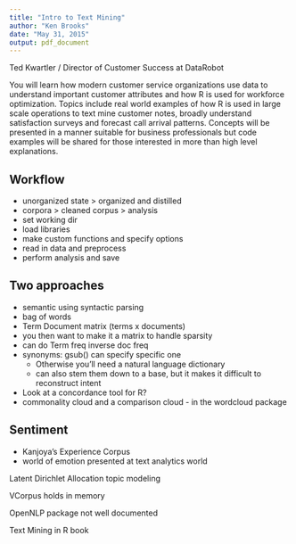 ```yaml
---
title: "Intro to Text Mining"
author: "Ken Brooks"
date: "May 31, 2015"
output: pdf_document
---
```


Ted Kwartler / Director of Customer Success at DataRobot

You will learn how modern customer service organizations use data to understand important customer attributes and how R is used for workforce optimization. Topics include real world examples of how R is used in large scale operations to text mine customer notes, broadly understand satisfaction surveys and forecast call arrival patterns. Concepts will be presented in a manner suitable for business professionals but code examples will be shared for those interested in more than high level explanations.

Workflow
--------
* unorganized state > organized and distilled
* corpora > cleaned corpus > analysis
* set working dir
* load libraries
* make custom functions and specify options
* read in data and preprocess
* perform analysis and save

Two approaches
--------------
* semantic using syntactic parsing
* bag of words
* Term Document matrix (terms x documents)
* you then want to make it a matrix to handle sparsity
* can do Term freq inverse doc freq
* synonyms:  gsub() can specify specific one
    * Otherwise you'll need a natural language dictionary
    * can also stem them down to a base, but it makes it difficult to reconstruct intent
* Look at a concordance tool for R?
* commonality cloud and a comparison cloud - in the wordcloud package

Sentiment
---------
* Kanjoya's Experience Corpus
* world of emotion presented at text analytics world

Latent Dirichlet Allocation topic modeling

VCorpus holds in memory

OpenNLP package not well documented

Text Mining in R  book
